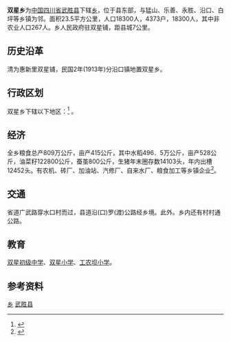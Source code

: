 {{中国乡级行政区|51/16/22/203/000}}
'''双星乡'''为[[中华人民共和国|中国]][[四川省|四川省]][[武胜县|武胜县]]下辖[[乡|乡]]，位于县东部，与猛山、乐善、永胜、沿口、白坪等乡镇为邻。面积23.5平方公里，人口18300人，4373户，18300人，其中非农业人口267人。乡人民政府驻双星铺，距县城7公里。

==历史沿革==
清为惠新里双星铺，民国2年(1913年)分沿口镇地置双星乡。

==行政区划==
双星乡下辖以下地区：<ref>{{PRC admin/ref sgc|51/16/22/203/000}}</ref>
{{PRC admin/children|51/16/22/203/000}}。

==经济==
全乡粮食总产809万公斤，亩产415公斤，其中水稻496．5万公斤，亩产528公斤，油菜籽122800公斤，蚕茧800公斤，生猪年末圈存数14103头，年内出槽12452头。有农机、砖厂、加油站、汽修厂、自来水厂、粮食加工等乡镇企业<ref name="wslt">{{cite web| language=| publisher=四川机构网| title=中共武胜县双星乡委员会、双星乡人民政府| url=http://jg.scjg.com.cn/company/mobon8/index.asp?ep_id=26356| author=| date=| accessdate=2010年1月2日}}{{dead link|date=2017年12月 |bot=InternetArchiveBot |fix-attempted=yes }}</ref>。

==交通==
省道广武路穿水口村而过，县道沿(口)罗(渡)公路经乡境。此外。乡内还有村村通公路。

==教育==
[[双星初级中学|双星初级中学]]、[[双星小学|双星小学]]、[[工农坝小学|工农坝小学]]。

==参考资料==
{{Reflist}}

{{Sichuan-stub}}
{{武胜县行政区划}}
[[Category:武胜县行政区划|乡]]
[[Category:广安乡级行政区划|武胜县]]